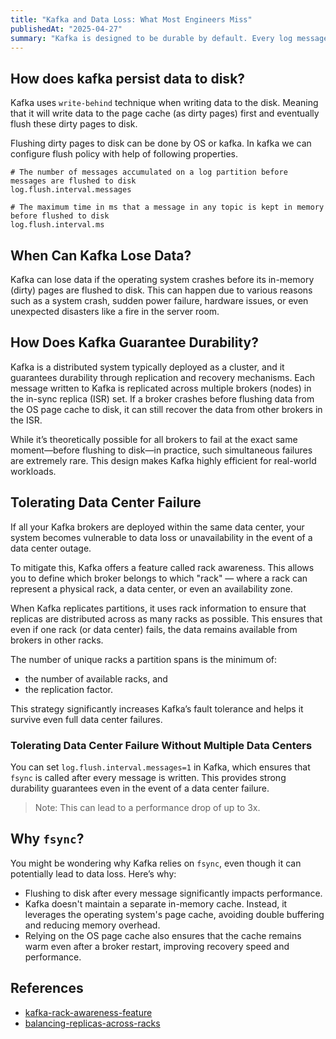 ```yaml
---
title: "Kafka and Data Loss: What Most Engineers Miss"
publishedAt: "2025-04-27"
summary: "Kafka is designed to be durable by default. Every log message sent to kafka is written to disk and replicated across multiple brokers to ensure fault tolerance. However, under certain conditions, kafka can crash before the data is actually persisted to disk, leading to potential data loss."
---
```


## How does kafka persist data to disk?

Kafka uses `write-behind` technique when writing data to the disk. Meaning that it will write data to the page cache (as dirty pages) first and eventually flush these dirty pages to disk.

Flushing dirty pages to disk can be done by OS or kafka. In kafka we can configure flush policy with help of following properties.

```properties
# The number of messages accumulated on a log partition before messages are flushed to disk
log.flush.interval.messages

# The maximum time in ms that a message in any topic is kept in memory before flushed to disk
log.flush.interval.ms
```

## When Can Kafka Lose Data?

Kafka can lose data if the operating system crashes before its in-memory (dirty) pages are flushed to disk. This can happen due to various reasons such as a system crash, sudden power failure, hardware issues, or even unexpected disasters like a fire in the server room.

## How Does Kafka Guarantee Durability?

Kafka is a distributed system typically deployed as a cluster, and it guarantees durability through replication and recovery mechanisms. Each message written to Kafka is replicated across multiple brokers (nodes) in the in-sync replica (ISR) set. If a broker crashes before flushing data from the OS page cache to disk, it can still recover the data from other brokers in the ISR.

While it’s theoretically possible for all brokers to fail at the exact same moment—before flushing to disk—in practice, such simultaneous failures are extremely rare. This design makes Kafka highly efficient for real-world workloads.

## Tolerating Data Center Failure

If all your Kafka brokers are deployed within the same data center, your system becomes vulnerable to data loss or unavailability in the event of a data center outage.

To mitigate this, Kafka offers a feature called rack awareness. This allows you to define which broker belongs to which "rack" — where a rack can represent a physical rack, a data center, or even an availability zone.

When Kafka replicates partitions, it uses rack information to ensure that replicas are distributed across as many racks as possible. This ensures that even if one rack (or data center) fails, the data remains available from brokers in other racks.

The number of unique racks a partition spans is the minimum of:

- the number of available racks, and
- the replication factor.

This strategy significantly increases Kafka’s fault tolerance and helps it survive even full data center failures.

### Tolerating Data Center Failure Without Multiple Data Centers

You can set `log.flush.interval.messages=1` in Kafka, which ensures that `fsync` is called after every message is written. This provides strong durability guarantees even in the event of a data center failure.

> Note: This can lead to a performance drop of up to 3x.

## Why `fsync`?

You might be wondering why Kafka relies on `fsync`, even though it can potentially lead to data loss. Here’s why:

- Flushing to disk after every message significantly impacts performance.
- Kafka doesn't maintain a separate in-memory cache. Instead, it leverages the operating system's page cache, avoiding double buffering and reducing memory overhead.
- Relying on the OS page cache also ensures that the cache remains warm even after a broker restart, improving recovery speed and performance.

## References

- [kafka-rack-awareness-feature](https://stackoverflow.com/questions/59593362/kafka-rack-awareness-feature)
- [balancing-replicas-across-racks](https://docs.confluent.io/platform/current/kafka/post-deployment.html#balancing-replicas-across-racks)
